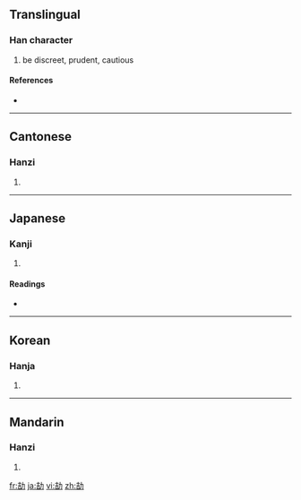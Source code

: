 ==Translingual==

===Han character===
{{Han char|rn=19|rad=力|as=06|sn=8|four=4462<sub>7</sub>|canj=土口大尸 (GRKS)}}

# be discreet, prudent, cautious

====References====
* {{Han ref|kx=0147.160|dkj=02338|dj=0331.240|hdz=10369.110|uh=52BC|ud=21180|bh=CBD5|bd=52181}}

----

==Cantonese==

===Hanzi===
{{yue-hanzi|jyut=|y=kit3}}

# {{defn|Cantonese}}

----

==Japanese==

===Kanji===
{{ja-kanji|grade=|rs=力06}}

# {{defn|Japanese}}

====Readings====
* {{ja-readings|on=[[かつ]] (katsu), [[きつ]] (kitsu)|kun=[[つつしむ]] (tsutsushimu), [[かたい]] (katai), [[つとめる]] (tsutomeru)}}

----

==Korean==

===Hanja===
{{ko-hanja|hangeul=할|rv=hal|mr=hal}}

# {{defn|Korean}}

----

==Mandarin==

===Hanzi===
{{cmn-hanzi|pin=[[jié]] ([[jie2]])|wg=chieh<sup>2</sup>}}

# {{defn|Mandarin}}

[[fr:劼]]
[[ja:劼]]
[[vi:劼]]
[[zh:劼]]